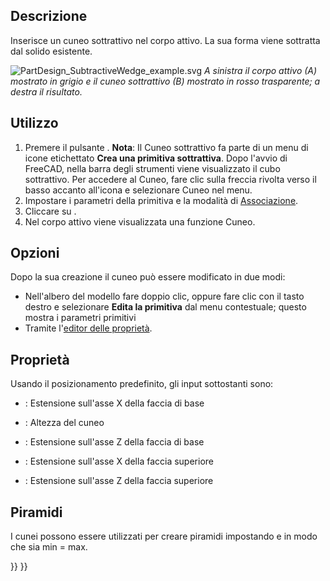 <languages/>

{{Docnav/it
|[[PartDesign_SubtractivePrism/it|Prisma sottrattivo]]
|[[PartDesign_Boolean/it|Operazione booleana]]
|[[PartDesign_Workbench/it|PartDesign]]
|IconL=PartDesign_SubtractivePrism.svg
|IconR=PartDesign_Boolean.svg
|IconC=Workbench_PartDesign.svg
}}

{{GuiCommand/it
|Name=PartDesign SubtractiveWedge
|Name/it=Cuneo sottrattivo
|MenuLocation=Part Design → Crea una primitiva sottrattiva → Cuneo
|Workbenches=[[PartDesign_Workbench/it|PartDesign]]
|Version=0.17
|SeeAlso=[[PartDesign_CompPrimitiveSubtractive/it|Primitiva sottrattiva]], [[PartDesign_AdditiveWedge/it|Cuneo additivo]]
}}

<span id="Description"></span>
==Descrizione==

Inserisce un cuneo sottrattivo nel corpo attivo. La sua forma viene sottratta dal solido esistente.

[[File:PartDesign_SubtractiveWedge_example.svg|none]]
'' A sinistra il corpo attivo (A) mostrato in grigio e il cuneo sottrattivo (B) mostrato in rosso trasparente; a destra il risultato. ''

<span id="Usage"></span>
==Utilizzo==

<div class="mw-translate-fuzzy">
# Premere il pulsante {{Button|[[Image:PartDesign SubtractiveWedge.svg|24px]] '''Cuneo sottrattivo'''}}. '''Nota''': Il Cuneo sottrattivo fa parte di un menu di icone etichettato '''Crea una primitiva sottrattiva'''. Dopo l'avvio di FreeCAD, nella barra degli strumenti viene visualizzato il cubo sottrattivo. Per accedere al Cuneo, fare clic sulla freccia rivolta verso il basso accanto all'icona e selezionare Cuneo nel menu.
# Impostare i parametri della primitiva e la modalità di [[Part_EditAttachment/it|Associazione]].
# Cliccare su {{Button|OK}}.
# Nel corpo attivo viene visualizzata una funzione Cuneo.
</div>

<span id="Options"></span>
== Opzioni ==

Dopo la sua creazione il cuneo può essere modificato in due modi:
* Nell'albero del modello fare doppio clic, oppure fare clic con il tasto destro e selezionare '''Edita la primitiva''' dal menu contestuale; questo mostra i parametri primitivi
* Tramite l'[[Property_editor/it|editor delle proprietà]].

<span id="Properties"></span>
== Proprietà ==

Usando il posizionamento predefinito, gli input sottostanti sono:
*{{PropertyData/it|X min/max}} : Estensione sull'asse X della faccia di base
*{{PropertyData/it|Y min/max}}: Altezza del cuneo
*{{PropertyData/it|Z min/max}} : Estensione sull'asse Z della faccia di base
*{{PropertyData/it|X2 min/max}} : Estensione sull'asse X della faccia superiore
*{{PropertyData/it|Z2 min/max}} : Estensione sull'asse Z della faccia superiore

<span id="Pyramids"></span>
==Piramidi==

I cunei possono essere utilizzati per creare piramidi impostando {{PropertyData|X2 min/max}} e {{PropertyData|Z2 min/max}} in modo che sia min = max.


{{Docnav/it
|[[PartDesign_SubtractivePrism/it|Prisma sottrattivo]]
|[[PartDesign_Boolean/it|Operazione booleana]]
|[[PartDesign_Workbench/it|PartDesign]]
|IconL=PartDesign_SubtractivePrism.svg
|IconR=PartDesign_Boolean.svg
|IconC=Workbench_PartDesign.svg
}}

{{PartDesign_Tools_navi{{#translation:}}}}
{{Userdocnavi{{#translation:}}}}